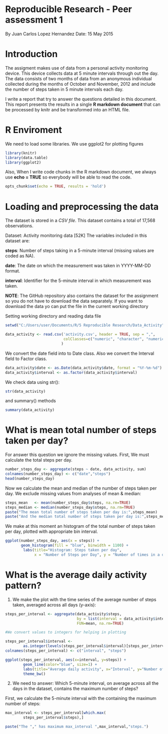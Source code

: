 Reproducible Research - Peer assessment 1
========================================================

By Juan Carlos Lopez Hernandez                          Date: 15 May 2015



Introduction
============

The assigment makes use of data from a personal activity monitoring device. This device collects data at 5 minute intervals through out the day. The data consists of two months of data from an anonymous individual collected during the months of October and November, 2012 and include the number of steps taken in 5 minute intervals each day.

I write a report that try to answer the questions detailed in this document. This report presents the results in a single **R markdown document** that can be processed by knitr and be transformed into an HTML file.


R Enviroment
============

We need to load some libraries. We use ggplot2 for plotting figures

```r
library(knitr)
library(data.table)
library(ggplot2) 
```

Also, When I write code chunks in the R markdown document, we always use **echo = TRUE** so everybody will be able to read the code.

```r
opts_chunk$set(echo = TRUE, results = 'hold')
```


Loading and preprocessing the data
==================================

The dataset is stored in a *CSV file*. This dataset contains a total of 17,568 observations.

Dataset: Activity monitoring data [52K]
The variables included in this dataset are:

**steps**: Number of steps taking in a 5-minute interval (missing values are coded as NA).

**date**: The date on which the measurement was taken in YYYY-MM-DD format.

**interval**: Identifier for the 5-minute interval in which measurement was taken.

**NOTE**: The GitHub repository also contains the dataset for the assignment so you do not have to download the data separately. If you want to download the data yo can put the file in the current working directory

Setting working directory and reading data file

```r
setwd("C:/Users/user/Documents/R/5 Reproducible Research/Data_Activity")

data_activity <- read.csv('activity.csv', header = TRUE, sep = ",",
                          colClasses=c("numeric", "character", "numeric")
                         )
```

We convert the date field into to Date class. 
Also we convert the Interval field to Factor class.

```r
data_activity$date <- as.Date(data_activity$date, format = "%Y-%m-%d")
data_activity$interval <- as.factor(data_activity$interval)
```

We check data using str():

```r
str(data_activity)
```

and summary() methods

```r
summary(data_activity)
```


What is mean total number of steps taken per day?
=================================================

For answer this question we ignore the missing values.
First, We must calculate the total steps per day.

```r
number_steps_day <- aggregate(steps ~ date, data_activity, sum)
colnames(number_steps_day) <- c("date","steps")
head(number_steps_day)
```

Now we calculate the mean and median of the number of steps taken per day.
We exclude missing values from analyses of mean & median:

```r
steps_mean   <- mean(number_steps_day$steps, na.rm=TRUE)
steps_median <- median(number_steps_day$steps, na.rm=TRUE)
paste("The mean total number of steps taken per day is:",steps_mean)
paste("And the median total number of steps taken per day is:",steps_median)
```

We make at this moment an histogram of the total number of steps taken per day, plotted with appropriate bin interval.

```r
ggplot(number_steps_day, aes(x = steps)) + 
       geom_histogram(fill = "blue", binwidth = 1100) + 
        labs(title="Histogram: Steps taken per day", 
             x = "Number of Steps per Day", y = "Number of times in a day(Count)") + theme_bw() 
```


What is the average daily activity pattern?
===========================================

1. We make the plot with the time series of the average number of steps taken, averaged across all days (y-axis):

```r
steps_per_interval <- aggregate(data_activity$steps, 
                                by = list(interval = data_activity$interval),
                                FUN=mean, na.rm=TRUE)

#We convert values to integers for helping in plotting

steps_per_interval$interval <- 
        as.integer(levels(steps_per_interval$interval)[steps_per_interval$interval])
colnames(steps_per_interval) <- c("interval", "steps")
```

```r
ggplot(steps_per_interval, aes(x=interval, y=steps)) +   
        geom_line(color="blue", size=1) +  
        labs(title="Average daily activity", x="Interval", y="Number of steps") +  
        theme_bw()
```


2. We need to answer: Which 5-minute interval, on average across all the days in the dataset, contains the maximum number of steps?

First, we calculate the 5-minute interval with the containing the maximum number of steps: 
```r
max_interval <- steps_per_interval[which.max(  
        steps_per_interval$steps),]

paste("The "," has maximum max_interval ",max_interval,"steps.")
```
